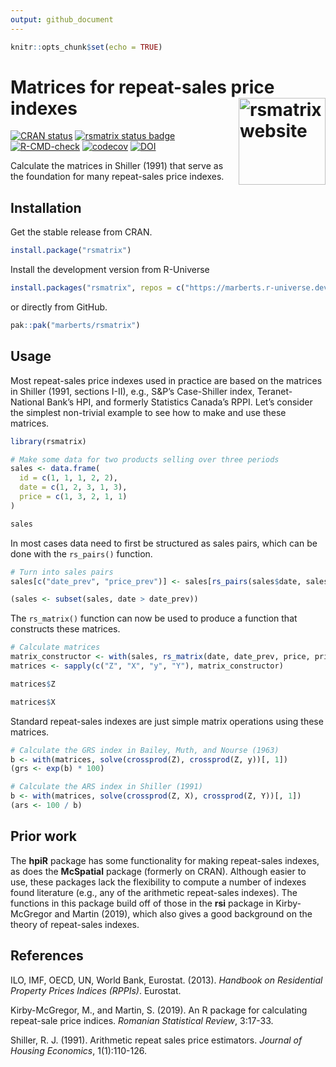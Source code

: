 ```yaml
---
output: github_document
---
```


<!-- README.md is generated from README.Rmd. Please edit that file. -->

```r
knitr::opts_chunk$set(echo = TRUE)
```

# Matrices for repeat-sales price indexes <a href="https://marberts.github.io/rsmatrix/"><img src="man/figures/logo.png" align="right" height="139" alt="rsmatrix website" /></a>

<!-- badges: start -->
[![CRAN status](https://www.r-pkg.org/badges/version/rsmatrix)](https://cran.r-project.org/package=rsmatrix)
[![rsmatrix status badge](https://marberts.r-universe.dev/badges/rsmatrix)](https://marberts.r-universe.dev)
[![R-CMD-check](https://github.com/marberts/rsmatrix/workflows/R-CMD-check/badge.svg)](https://github.com/marberts/rsmatrix/actions)
[![codecov](https://codecov.io/gh/marberts/rsmatrix/graph/badge.svg?token=2UBM5VYMH2)](https://codecov.io/gh/marberts/rsmatrix)
[![DOI](https://zenodo.org/badge/283389699.svg)](https://zenodo.org/doi/10.5281/zenodo.10110159)
<!-- badges: start -->

Calculate the matrices in Shiller (1991) that serve as the foundation for many repeat-sales price indexes.

## Installation

Get the stable release from CRAN.

```r
install.package("rsmatrix")
```

Install the development version from R-Universe

```r
install.packages("rsmatrix", repos = c("https://marberts.r-universe.dev", "https://cloud.r-project.org"))
```

or directly from GitHub.

```r
pak::pak("marberts/rsmatrix")
```

## Usage

Most repeat-sales price indexes used in practice are based on the matrices in Shiller (1991, sections I-II), e.g., S&P's Case-Shiller index, Teranet-National Bank's HPI, and formerly Statistics Canada's RPPI. Let's consider the simplest non-trivial example to see how to make and use these matrices.

```r
library(rsmatrix)

# Make some data for two products selling over three periods
sales <- data.frame(
  id = c(1, 1, 1, 2, 2),
  date = c(1, 2, 3, 1, 3),
  price = c(1, 3, 2, 1, 1)
)

sales
```

In most cases data need to first be structured as sales pairs, which can be done with the `rs_pairs()` function.

```r
# Turn into sales pairs
sales[c("date_prev", "price_prev")] <- sales[rs_pairs(sales$date, sales$id), c("date", "price")]

(sales <- subset(sales, date > date_prev))
```

The `rs_matrix()` function can now be used to produce a function that constructs these matrices. 

```r
# Calculate matrices
matrix_constructor <- with(sales, rs_matrix(date, date_prev, price, price_prev))
matrices <- sapply(c("Z", "X", "y", "Y"), matrix_constructor)

matrices$Z

matrices$X
```

Standard repeat-sales indexes are just simple matrix operations using these matrices.

```r
# Calculate the GRS index in Bailey, Muth, and Nourse (1963)
b <- with(matrices, solve(crossprod(Z), crossprod(Z, y))[, 1])
(grs <- exp(b) * 100)

# Calculate the ARS index in Shiller (1991)
b <- with(matrices, solve(crossprod(Z, X), crossprod(Z, Y))[, 1])
(ars <- 100 / b)
```

## Prior work

The **hpiR** package has some functionality for making repeat-sales indexes, as does the **McSpatial** package (formerly on CRAN). Although easier to use, these packages lack the flexibility to compute a number of indexes found literature (e.g., any of the arithmetic repeat-sales indexes). The functions in this package build off of those in the **rsi** package in Kirby-McGregor and Martin (2019), which also gives a good background on the theory of repeat-sales indexes.

## References

ILO, IMF, OECD, UN, World Bank, Eurostat. (2013). *Handbook on Residential Property Prices Indices (RPPIs)*. Eurostat.

Kirby-McGregor, M., and Martin, S. (2019). An R package for calculating repeat-sale price indices. *Romanian Statistical Review*, 3:17-33.

Shiller, R. J. (1991). Arithmetic repeat sales price estimators. *Journal of Housing Economics*, 1(1):110-126.
